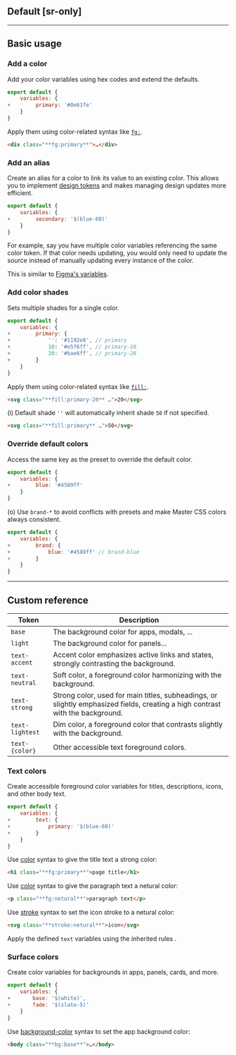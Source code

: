 ## Default [sr-only]
<Default />

---

## Basic usage
### Add a color
Add your color variables using hex codes and extend the defaults.
```js name=master.css.js
export default {
    variables: {
+        primary: '#0e61fe'
    }
}
```
Apply them using color-related syntax like [`fg:`](/docs/color).
```html
<div class="**fg:primary**">…</div>
```

### Add an alias
Create an alias for a color to link its value to an existing color. This allows you to implement [design tokens](/docs/design-tokens) and makes managing design updates more efficient.
```js name=master.css.js
export default {
    variables: {
+        secondary: '$(blue-60)'
    }
}
```
For example, say you have multiple color variables referencing the same color token. If that color needs updating, you would only need to update the source instead of manually updating every instance of the color.

This is similar to [Figma's variables](https://help.figma.com/hc/en-us/articles/15145852043927-Create-and-manage-variables).

### Add color shades
Sets multiple shades for a single color.
```js name=master.css.js
export default {
    variables: {
+        primary: {
+            '': '#1192e8', // primary
+            10: '#e5f6ff', // primary-10
+            20: '#bae6ff', // primary-20
+        }
    }
}
```
Apply them using color-related syntax like [`fill:`](/docs/fill).
```html
<svg class="**fill:primary-20** …">20</svg>
```
(i) Default shade `''` will automatically inherit shade `50` if not specified.
```html
<svg class="**fill:primary** …">50</svg>
```

### Override default colors
Access the same key as the preset to override the default color.
```js name=master.css.js
export default {
    variables: {
+        blue: '#4589ff'
    }
}
```
(o) Use `brand-*` to avoid conflicts with presets and make Master CSS colors always consistent.
```js name=master.css.js
export default {
    variables: {
+        brand: {
+            blue: '#4589ff' // brand-blue
+        }
    }
}
```

---

## Custom reference
| Token             | Description                                                                                                                       |
|-------------------|-----------------------------------------------------------------------------------------------------------------------------------|
| `base`            | The background color for apps, modals, ...                                                                                        |
| `light`           | The background color for panels...                                                                                                |
| `text-accent`     | Accent color emphasizes active links and states, strongly contrasting the background.                                             |
| `text-neutral`    | Soft color, a foreground color harmonizing with the background.                                                                   |
| `text-strong`     | Strong color, used for main titles, subheadings, or slightly emphasized fields, creating a high contrast with the background.     |
| `text-lightest`   | Dim color, a foreground color that contrasts slightly with the background.                                                        |
| `text-{color}`    | Other accessible text foreground colors.                                                                                          |

### Text colors
Create accessible foreground color variables for titles, descriptions, icons, and other body text.
```js name=master.css.js
export default {
    variables: {
+        text: {
+            primary: '$(blue-60)'
+        }
    }
}
```
Use [color](/docs/color) syntax to give the title text a strong color:
```html
<h1 class="**fg:primary**">page title</h1>
```
Use [color](/docs/color) syntax to give the paragraph text a netural color:
```html
<p class="**fg:netural**">paragraph text</p>
```
Use [stroke](/docs/stroke) syntax to set the icon stroke to a netural color:
```html
<svg class="**stroke:netural**">icon</svg>
```
Apply the defined `text` variables using the inherited rules <TextHeirs />.

### Surface colors
Create color variables for backgrounds in apps, panels, cards, and more.
```js name=master.css.js
export default {
    variables: {
+       base: '$(white)',
+       fade: '$(slate-5)'
    }
}
```
Use [background-color](/docs/background-color) syntax to set the app background color:
```html
<body class="**bg:base**">…</body>
```

